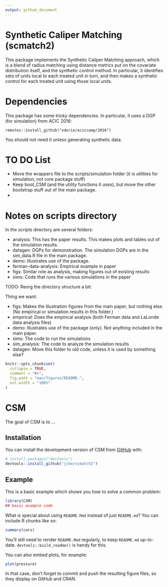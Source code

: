 ```yaml
---
output: github_document
---
```


# Synthetic Caliper Matching (scmatch2)

This package implements the Synthetic Caliper Matching approach, which is a blend of radius matching using distance metrics put on the covariate distribution itself, and the synthetic control method.
In particular, it identifies sets of units local to each treated unit in turn, and then makes a synthetic control for each treated unit using those local units.





# Dependencies

This package has some tricky dependencies.
In particular, it uses a DGP (for simulation) from ACIC 2016:
```
remotes::install_github("vdorie/aciccomp/2016")
```
You should not need it unless generating synthetic data.



# TO DO List

- Move the wrappers file to the scripts/simulation folder (it is utilities for simulation, not core package stuff) 
- Keep boot_CSM (and the utility functions it uses), but move the other bootstrap stuff out of the main package.
- 

# Notes on scripts directory

In the scripts directory are several folders:

 - analysis: This has the paper results.  This makes plots and tables out of the simulation results.
 - datagen: DGPs for demonstration.  The simulation DGPs are in the sim_data.R file in the main package.
 - demo: Illustrates use of the package.
 - ferman-data-analysis: Empirical example in paper
 - figs: Similar role as analysis, making figures out of existing results
 - sims: Code that runs the various simulations in the paper

TODO: Reorg the directory structure a bit:

Thing we want:

 - figs: Makes the illustration figures from the main paper, but nothing else.  (No empirical or simulation results in this folder.)
 - empirical: Does the empirical analysis (both Ferman data and LaLonde data analysis files)
 - demo: Illustrates use of the package (only).  Not anything included in the main paper.
 - sims: The code to run the simulations
 - sim_analysis: The code to analyze the simulation results
 - datagen: Move this folder to old code, unless it is used by something else?





<!-- README.md is generated from README.Rmd. Please edit that file -->

```r
knitr::opts_chunk$set(
  collapse = TRUE,
  comment = "#>",
  fig.path = "man/figures/README-",
  out.width = "100%"
)
```

# CSM

<!-- badges: start -->
<!-- badges: end -->

The goal of CSM is to ...

## Installation

You can install the development version of CSM from [GitHub](https://github.com/) with:

``` r
# install.packages("devtools")
devtools::install_github("jche/scmatch2")
```

## Example

This is a basic example which shows you how to solve a common problem:

```r
library(CSM)
## basic example code
```

What is special about using `README.Rmd` instead of just `README.md`? You can include R chunks like so:

```r
summary(cars)
```

You'll still need to render `README.Rmd` regularly, to keep `README.md` up-to-date. `devtools::build_readme()` is handy for this.

You can also embed plots, for example:

```r
plot(pressure)
```

In that case, don't forget to commit and push the resulting figure files, so they display on GitHub and CRAN.
